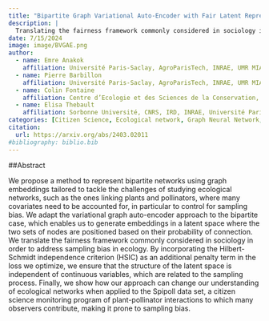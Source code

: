```yaml
---
title: "Bipartite Graph Variational Auto-Encoder with Fair Latent Representation to Account for Sampling Bias in Ecological Networks"
description: | 
  Translating the fairness framework commonly considered in sociology in order to address sampling bias in ecology using graph embeddings.
date: 7/15/2024
image: image/BVGAE.png
author:
  - name: Emre Anakok 
    affiliation: Université Paris-Saclay, AgroParisTech, INRAE, UMR MIA Paris-Saclay, 91120, Palaiseau, France.
  - name: Pierre Barbillon
    affiliation: Université Paris-Saclay, AgroParisTech, INRAE, UMR MIA Paris-Saclay, 91120, Palaiseau, France.
  - name: Colin Fontaine
    affiliation: Centre d’Ecologie et des Sciences de la Conservation, MNHN, CNRS, SU, 43 rue Buffon, 75005 Paris, France
  - name: Elisa Thebault
    affiliation: Sorbonne Université, CNRS, IRD, INRAE, Université Paris Est Créteil, Université Paris Cité, Institute of Ecology and Environmental Sciences (iEES-Paris), 75005 Paris, France
categories: [Citizen Science, Ecological network, Graph Neural Network, Hilbert-Schmidt Independence Criterion, Sampling Effect] 
citation:
  url: https://arxiv.org/abs/2403.02011
#bibliography: biblio.bib
---
```


##Abstract

We propose a method to represent bipartite networks using graph embeddings tailored to tackle the challenges of studying ecological networks, such as the ones linking plants and pollinators, where many covariates need to be accounted for, in particular to control for sampling bias. We adapt the variational graph auto-encoder approach to the bipartite case, which enables us to generate embeddings in a latent space where the two sets of nodes are positioned based on their probability of connection. We translate the fairness framework commonly considered in sociology in order to address sampling bias in ecology. By incorporating the Hilbert-Schmidt independence criterion (HSIC) as an additional penalty term in the loss we optimize, we ensure that the structure of the latent space is independent of continuous variables, which are related to the sampling process. Finally, we show how our approach can change our understanding of ecological networks when applied to the Spipoll data set, a citizen science monitoring program of plant-pollinator interactions to which many observers contribute, making it prone to sampling bias. 
